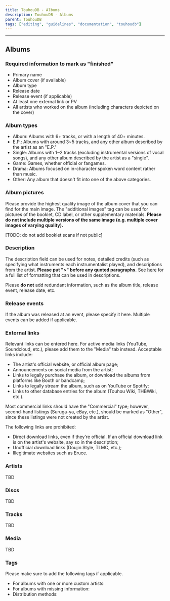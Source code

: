 ---
title: TouhouDB - Albums
description: TouhouDB - Albums
parent: TouhouDB
tags: ["editing", "guidelines", "documentation", "touhoudb"]
---

----

## Albums

### Required information to mark as "finished"

* Primary name
* Album cover (if available)
* Album type
* Release date
* Release event (if applicable)
* At least one external link or PV
* All artists who worked on the album (including characters depicted on the cover)

### Album types

* Album: Albums with 6+ tracks, or with a length of 40+ minutes.
* E.P.: Albums with around 3~5 tracks, and any other album described by the artist as an "E.P."
* Single: Albums with 1~2 tracks (excluding instrumental versions of vocal songs), and any other album described by the artist as a "single".
* Game: Games, whether official or fangames.* Drama: Albums focused on in-character spoken word content rather than music.
* Other: Any album that doesn't fit into one of the above categories.

### Album pictures

Please provide the highest quality image of the album cover that you can find for the main image. The "additional images" tag can be used for pictures of the booklet, CD label, or other supplementary materials. **Please do not include multiple versions of the same image (e.g. multiple cover images of varying quality).**

[TODO: do not add booklet scans if not public]

### Description

The description field can be used for notes, detailed credits (such as specifying what instruments each instrumentalist played), and descriptions from the artist. **Please put ">" before any quoted paragraphs.** See [here](https://docs.github.com/en/get-started/writing-on-github/getting-started-with-writing-and-formatting-on-github/basic-writing-and-formatting-syntax) for a full list of formatting that can be used in descriptions.

Please **do not** add redundant information, such as the album title, release event, release date, etc.

### Release events

If the album was released at an event, please specify it here. Multiple events can be added if applicable.

### External links

Relevant links can be entered here. For active media links (YouTube, Soundcloud, etc.), please add them to the "Media" tab instead. Acceptable links include:

* The artist's official website, or official album page;
* Announcements on social media from the artist;
* Links to legally purchase the album, or download the albums from platforms like Booth or bandcamp;
* Links to legally stream the album, such as on YouTube or Spotify;
* Links to other database entries for the album (Touhou Wiki, THBWiki, etc.).

Most commercial links should have the "Commercial" type; however, second-hand listings (Suruga-ya, eBay, etc.), should be marked as "Other", since these listings were not created by the artist.

The following links are prohibited:

* Direct download links, even if they're official. If an official download link is on the artist's website, say so in the description;
* Unofficial download links (Doujin Style, TLMC, etc.);
* Illegitimate websites such as Eruce.

### Artists

TBD

### Discs

TBD

### Tracks

TBD

### Media

TBD

### Tags

Please make sure to add the following tags if applicable.

* For albums with one or more custom artists:
* For albums with missing information:
* Distribution methods:
